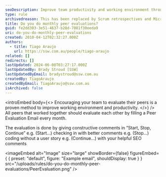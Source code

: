 ```yaml
---
seoDescription: Improve team productivity and working environment through regular peer evaluations, fostering constructive feedback and growth.
type: rule
archivedreason: This has been replaced by Scrum retrospectives and Microsoft Forms surveys
title: Do you do monthly peer evaluations?
guid: fe2dd303-3e51-4637-b28d-7081f30eeda9
uri: do-you-do-monthly-peer-evaluations
created: 2010-04-12T02:32:27.000Z
authors:
  - title: Tiago Araujo
    url: https://ssw.com.au/people/tiago-araujo
related: []
redirects: []
lastUpdated: 2024-06-08T03:27:17.000Z
lastUpdatedBy: Brady Stroud [SSW]
lastUpdatedByEmail: bradystroud@ssw.com.au
createdBy: TiagoAraujo
createdByEmail: TiagoAraujo@ssw.com.au
isArchived: false
---
```


<introEmbed
  body={<>
Encouraging your team to evaluate their peers is a proven method to improve working environment and productivity.
  </>}
/>
All peers that worked together should evaluate each other by filling a Peer Evaluation Email every month.

The evaluation is done by giving constructive comments in “Start, Stop, Continue”
e.g. (Start...) checking in with better comments
 e.g. (Stop...) coding without a user story
 e.g. (Continue...) with your helpful SEO comments


<imageEmbed
  alt="Image"
  size="large"
  showBorder={false}
  figureEmbed={ {
    preset: "default",
    figure: "Example email",
    shouldDisplay: true
  } }
  src="/uploads/rules/do-you-do-monthly-peer-evaluations/PeerEvaluation.png"
/>

